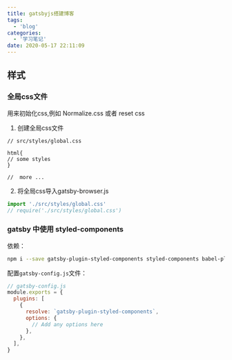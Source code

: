 ```yaml
---
title: gatsbyjs搭建博客
tags:
  - 'blog'
categories:
  - '学习笔记'
date: 2020-05-17 22:11:09
---
```


## 样式

### 全局css文件
用来初始化css,例如 Normalize.css 或者 reset css
1. 创建全局css文件
```less
// src/styles/global.css

html{
// some styles
}

//  more ...
```
2. 将全局css导入gatsby-browser.js
```js
import './src/styles/global.css'
// require('./src/styles/global.css')
```

### gatsby 中使用 styled-components

依赖：
```bash
npm i --save gatsby-plugin-styled-components styled-components babel-plugin-styled-components
```

配置`gatsby-config.js`文件：
```js
// gatsby-config.js
module.exports = {
  plugins: [
    {
      resolve: `gatsby-plugin-styled-components`,
      options: {
        // Add any options here
      },
    },
  ],
}
```

